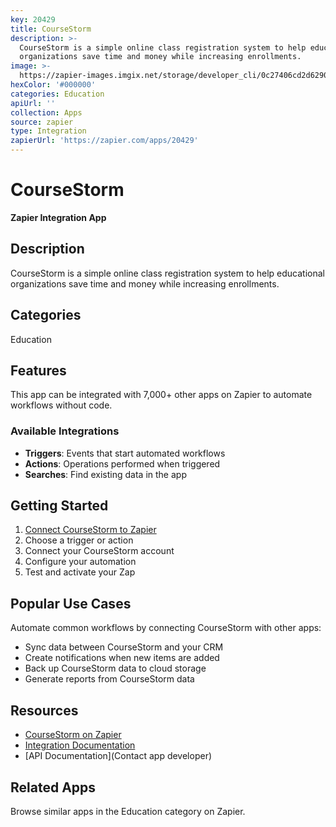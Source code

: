 ```yaml
---
key: 20429
title: CourseStorm
description: >-
  CourseStorm is a simple online class registration system to help educational
  organizations save time and money while increasing enrollments.
image: >-
  https://zapier-images.imgix.net/storage/developer_cli/0c27406cd2d6290b92dfc89cbc2e1238.png?auto=format%2Ccompress&ixlib=python-3.0.0&q=50
hexColor: '#000000'
categories: Education
apiUrl: ''
collection: Apps
source: zapier
type: Integration
zapierUrl: 'https://zapier.com/apps/20429'
---
```

# CourseStorm

**Zapier Integration App**

## Description

CourseStorm is a simple online class registration system to help educational organizations save time and money while increasing enrollments.

## Categories

Education

## Features

This app can be integrated with 7,000+ other apps on Zapier to automate workflows without code.

### Available Integrations

- **Triggers**: Events that start automated workflows
- **Actions**: Operations performed when triggered
- **Searches**: Find existing data in the app

## Getting Started

1. [Connect CourseStorm to Zapier](https://zapier.com/apps/20429)
2. Choose a trigger or action
3. Connect your CourseStorm account
4. Configure your automation
5. Test and activate your Zap

## Popular Use Cases

Automate common workflows by connecting CourseStorm with other apps:

- Sync data between CourseStorm and your CRM
- Create notifications when new items are added
- Back up CourseStorm data to cloud storage
- Generate reports from CourseStorm data

## Resources

- [CourseStorm on Zapier](https://zapier.com/apps/20429)
- [Integration Documentation](https://zapier.com/apps/20429/integrations)
- [API Documentation](Contact app developer)

## Related Apps

Browse similar apps in the Education category on Zapier.
